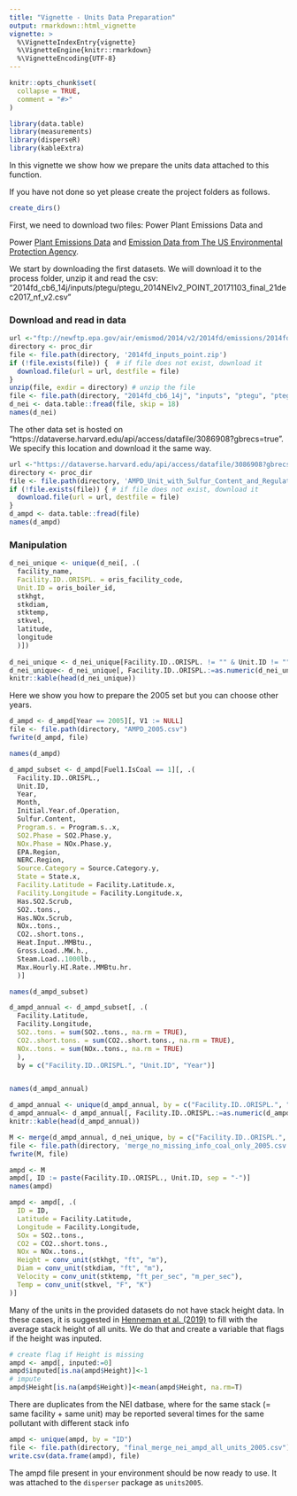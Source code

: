 ```yaml
---
title: "Vignette - Units Data Preparation"
output: rmarkdown::html_vignette
vignette: >
  %\VignetteIndexEntry{vignette}
  %\VignetteEngine{knitr::rmarkdown}
  %\VignetteEncoding{UTF-8}
---
```


```r
knitr::opts_chunk$set(
  collapse = TRUE,
  comment = "#>"
)
```

```r
library(data.table)
library(measurements)
library(disperseR)
library(kableExtra)
```

In this vignette we show how we prepare the units data attached to this function. 

If you have not done so yet please create the project folders as follows. 

```r
create_dirs()
```

First, we need to download two files: Power Plant Emissions Data and 

Power [Plant Emissions Data](https://doi.org/10.7910/DVN/M3D2NR) and [Emission Data from The US Environmental Protection Agency](ftp://newftp.epa.gov/air/emismod/2014/v2/2014fd/emissions/). 

We start by downloading the first datasets. We will download it to the process folder, unzip it and read the csv: "2014fd_cb6_14j/inputs/ptegu/ptegu_2014NEIv2_POINT_20171103_final_21dec2017_nf_v2.csv"

### Download and read in data
```r
url <-"ftp://newftp.epa.gov/air/emismod/2014/v2/2014fd/emissions/2014fd_inputs_point.zip"
directory <- proc_dir
file <- file.path(directory, '2014fd_inputs_point.zip')
if (!file.exists(file)) {  # if file does not exist, download it 
  download.file(url = url, destfile = file)
}
unzip(file, exdir = directory) # unzip the file 
file <- file.path(directory, "2014fd_cb6_14j", "inputs", "ptegu", "ptegu_2014NEIv2_POINT_20171103_final_21dec2017_nf_v2.csv")
d_nei <- data.table::fread(file, skip = 18)
names(d_nei)
```

The other data set is hosted on "https://dataverse.harvard.edu/api/access/datafile/3086908?gbrecs=true". We specify this location and download it the same way. 

```r
url <-"https://dataverse.harvard.edu/api/access/datafile/3086908?gbrecs=true"
directory <- proc_dir
file <- file.path(directory, 'AMPD_Unit_with_Sulfur_Content_and_Regulations_with_Facility_Attributes.csv')
if (!file.exists(file)) { # if file does not exist, download it 
  download.file(url = url, destfile = file)
}
d_ampd <- data.table::fread(file)
names(d_ampd)
```

### Manipulation 

```r
d_nei_unique <- unique(d_nei[, .(
  facility_name,
  Facility.ID..ORISPL. = oris_facility_code,
  Unit.ID = oris_boiler_id,
  stkhgt,
  stkdiam,
  stktemp,
  stkvel,
  latitude,
  longitude
  )])
  
d_nei_unique <- d_nei_unique[Facility.ID..ORISPL. != "" & Unit.ID != ""]
d_nei_unique<- d_nei_unique[, Facility.ID..ORISPL.:=as.numeric(d_nei_unique$Facility.ID..ORISPL.)]
knitr::kable(head(d_nei_unique))
```

Here we show you how to prepare the 2005 set but you can choose other years. 

```r
d_ampd <- d_ampd[Year == 2005][, V1 := NULL]
file <- file.path(directory, "AMPD_2005.csv")
fwrite(d_ampd, file)

names(d_ampd)
```

```r
d_ampd_subset <- d_ampd[Fuel1.IsCoal == 1][, .(
  Facility.ID..ORISPL.,
  Unit.ID,
  Year,
  Month,
  Initial.Year.of.Operation,
  Sulfur.Content,
  Program.s. = Program.s..x,
  SO2.Phase = SO2.Phase.y,
  NOx.Phase = NOx.Phase.y,
  EPA.Region,
  NERC.Region,
  Source.Category = Source.Category.y,
  State = State.x,
  Facility.Latitude = Facility.Latitude.x,
  Facility.Longitude = Facility.Longitude.x,
  Has.SO2.Scrub,
  SO2..tons.,
  Has.NOx.Scrub,
  NOx..tons.,
  CO2..short.tons.,
  Heat.Input..MMBtu.,
  Gross.Load..MW.h.,
  Steam.Load..1000lb.,
  Max.Hourly.HI.Rate..MMBtu.hr.
  )]

names(d_ampd_subset)
```

```r
d_ampd_annual <- d_ampd_subset[, .(
  Facility.Latitude,
  Facility.Longitude,
  SO2..tons. = sum(SO2..tons., na.rm = TRUE),
  CO2..short.tons. = sum(CO2..short.tons., na.rm = TRUE),
  NOx..tons. = sum(NOx..tons., na.rm = TRUE)
  ),
  by = c("Facility.ID..ORISPL.", "Unit.ID", "Year")]


names(d_ampd_annual)
```

```r
d_ampd_annual <- unique(d_ampd_annual, by = c("Facility.ID..ORISPL.", "Unit.ID"))
d_ampd_annual<- d_ampd_annual[, Facility.ID..ORISPL.:=as.numeric(d_ampd_annual$Facility.ID..ORISPL.)]
knitr::kable(head(d_ampd_annual))
```

```r
M <- merge(d_ampd_annual, d_nei_unique, by = c("Facility.ID..ORISPL.", "Unit.ID"), all.x = TRUE)
file <- file.path(directory, 'merge_no_missing_info_coal_only_2005.csv')
fwrite(M, file)
```

```r
ampd <- M
ampd[, ID := paste(Facility.ID..ORISPL., Unit.ID, sep = "-")]
names(ampd)
```

```r
ampd <- ampd[, .(
  ID = ID,
  Latitude = Facility.Latitude,
  Longitude = Facility.Longitude,
  SOx = SO2..tons.,
  CO2 = CO2..short.tons.,
  NOx = NOx..tons.,
  Height = conv_unit(stkhgt, "ft", "m"),
  Diam = conv_unit(stkdiam, "ft", "m"),
  Velocity = conv_unit(stktemp, "ft_per_sec", "m_per_sec"),
  Temp = conv_unit(stkvel, "F", "K")
)]
```

Many of the units in the provided datasets do not have stack height data. In these cases, it is suggested in [Henneman et al. (2019)](https://www.sciencedirect.com/science/article/pii/S1352231019300731) to fill with the average stack height of all units. We do that and create a variable that flags if the height was inputed. 

```r
# create flag if Height is missing
ampd <- ampd[, inputed:=0]
ampd$inputed[is.na(ampd$Height)]<-1
# impute
ampd$Height[is.na(ampd$Height)]<-mean(ampd$Height, na.rm=T)
```

There are duplicates from the NEI datbase, where for the same stack  (= same facility + same unit) may be reported several times for the same pollutant with different stack info

```r
ampd <- unique(ampd, by = "ID")
file <- file.path(directory, "final_merge_nei_ampd_all_units_2005.csv")
write.csv(data.frame(ampd), file)
```

The ampd file present in your environment should be now ready to use. It was attached to the `disperser` package as `units2005`.  


